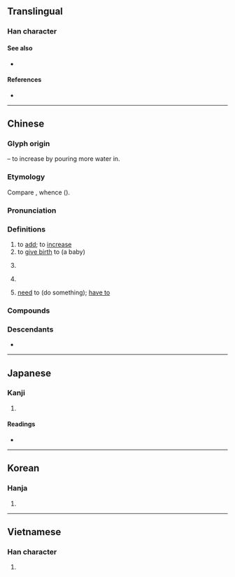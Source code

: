 {{character info/new}}
==Translingual==

===Han character===
{{Han char|rn=85|rad=水|as=08|sn=11|four=32133|canj=EHKP,EMKP|ids=⿰氵忝}}

====See also====
* {{l|mul|沃}}

====References====
* {{Han ref|kx=0632.190|dkj=17698|dj=1039.020|hdz=31639.040|uh=6DFB|ud=28155|bh=B24B|bd=45643}}

----

==Chinese==
{{zh-forms}}

===Glyph origin===
{{Han etym}}
{{Han compound|水|t1=water|忝|ls=psc|c1=s|c2=p}} – to increase by pouring more water in.

===Etymology===
Compare {{cog|tai-pro|*k.temᴬ||full}}, whence {{cog|th|เต็ม||full}} ({{zh-ref|Manomaivibool, 1975}}).

===Pronunciation===
{{zh-pron
|m=tiān
|c=tim1
|c-t=hiam1
|h=pfs=thiâm
|md=
|mn=thiⁿ/thiam
|mn_note=thiⁿ - vernacular; thiam - literary
|w=
|mc=y
|oc=y
|cat=v,c:adv,c:part
}}

===Definitions===
{{zh-hanzi}}

# to [[add]]; to [[increase]]
# to [[give birth]] to (a baby)
# {{lb|zh|Cantonese}} {{zh-alt-form|𠻹|tr=tim1[[again]]; [[more]]}}
# {{lb|zh|Cantonese}} {{zh-alt-form|𠻹|tr=tim1|''modal particle''}}
# {{lb|zh|Taishanese}} [[need]] to (do something); [[have to]]
#: {{zh-x|我 橫掂 都 添 去。|I '''have to''' go anyway.|C-T}}

===Compounds===
{{zh-der|加油添醬|如虎添翼|增添|加添|延壽添嗣|一喫一添|加油添醋|平添|添枝加葉|添加物|無添和|火上添油|添丁|放屁添風|添倉|添油加醋|添增|添綴|添磚加瓦|添置|添購|添加|畫蛇添足|添本|添兵減灶|添補|為蛇添足|添房|添案小吃|為虎添翼|添妝|添盆|添造|添線|添箱|添忙|添壽|添墳|添枝接葉|海屋籌添|沒添貨|有枝添葉|海屋添籌|紅袖添香|與虎添翼|附添|錦上添花|頰上添毫}}

===Descendants===
* {{desc|vi|thêm|bor=1}}
{{attn|zh|Thai แถม, Lü ᦶᦏᧄ?}}

----

==Japanese==

===Kanji===
{{ja-kanji|grade=c|rs=水08}}

# {{defn|lang=ja|sort=水08}}

====Readings====
* {{ja-readings|on=[[てん]] (ten)|kun=[[そえる]] (soeru), [[そえ]] (soe) ( {{qualifier|historical}} [[そへ]] (sohe) ), [[そう]] (sou)}}

----

==Korean==

===Hanja===
{{ko-hanja|hangeul=첨|eumhun=|rv=cheom|mr=ch'ŏm|y=chem}}

# {{defn|lang=ko|sort=水08}}

----

==Vietnamese==

===Han character===
{{vi-hantu|[[thêm]], [[thiêm]], [[thếch]]|rs=水08}}

# {{defn|lang=vi|sort=水08}}